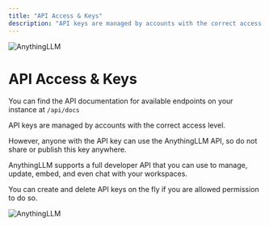 ```yaml
---
title: "API Access & Keys"
description: "API keys are managed by accounts with the correct access level."
---
```



<Image
  src="/images/features/api/header-image.png"
  height={1080}
  width={1920}
  quality={100}
  alt="AnythingLLM"
/>

# API Access & Keys

You can find the API documentation for available endpoints on your instance at `/api/docs`

API keys are managed by accounts with the correct access level.

However, anyone with the API key can use the AnythingLLM API, so do not share or publish this key anywhere.

AnythingLLM supports a full developer API that you can use to manage, update, embed, and even chat with your workspaces.

You can create and delete API keys on the fly if you are allowed permission to do so.

<Image
  src="/images/features/api/api-keys.png"
  height={1080}
  width={1920}
  quality={100}
  alt="AnythingLLM"
/>

